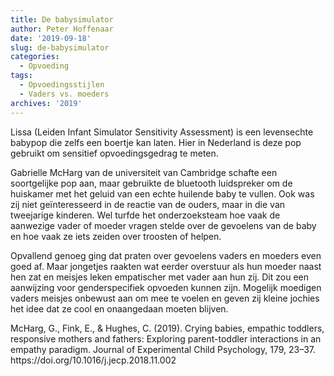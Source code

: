 ```yaml
---
title: De babysimulator
author: Peter Hoffenaar
date: '2019-09-18'
slug: de-babysimulator
categories:
  - Opvoeding
tags:
  - Opvoedingsstijlen
  - Vaders vs. moeders
archives: '2019'
---
```

Lissa (Leiden Infant Simulator Sensitivity Assessment) is een levensechte babypop die zelfs een boertje kan laten. Hier in Nederland is deze pop gebruikt om sensitief opvoedingsgedrag te meten. 

Gabrielle McHarg van de universiteit van Cambridge schafte een soortgelijke pop aan, maar gebruikte de bluetooth luidspreker om de huiskamer met het geluid van een echte huilende baby te vullen. Ook was zij niet geïnteresseerd in de reactie van de ouders, maar in die van tweejarige kinderen. Wel turfde het onderzoeksteam hoe vaak de aanwezige vader of moeder vragen stelde over de gevoelens van de baby en hoe vaak ze iets zeiden over troosten of helpen. 

Opvallend genoeg ging dat praten over gevoelens vaders en moeders even goed af. Maar jongetjes raakten wat eerder overstuur als hun moeder naast hen zat en meisjes leken empatischer met vader aan hun zij. Dit zou een aanwijzing voor genderspecifiek opvoeden kunnen zijn. Mogelijk moedigen vaders meisjes onbewust aan om mee te voelen en geven zij kleine jochies het idee dat ze cool en onaangedaan moeten blijven.

McHarg, G., Fink, E., & Hughes, C. (2019). Crying babies, empathic toddlers, responsive mothers and fathers: Exploring parent-toddler interactions in an empathy paradigm. Journal of Experimental Child Psychology, 179, 23–37. https://doi.org/10.1016/j.jecp.2018.11.002